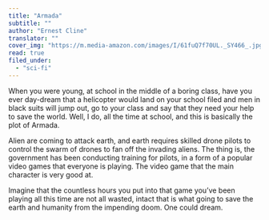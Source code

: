 ```yaml
---
title: "Armada"
subtitle: ""
author: "Ernest Cline"
translator: ""
cover_img: "https://m.media-amazon.com/images/I/61fuQ7f70UL._SY466_.jpg"
read: true
filed_under:
  - "sci-fi"
---
```


When you were young, at school in the middle of a boring class, have you ever day-dream that a helicopter would land on your school filed and men in black suits will jump out, go to your class and say that they need your help to save the world. Well, I do, all the time at school, and this is basically the plot of Armada.

Alien are coming to attack earth, and earth requires skilled drone pilots to control the swarm of drones to fan off the invading aliens. The thing is, the government has been conducting training for pilots, in a form of a popular video games that everyone is playing. The video game that the main character is very good at.

Imagine that the countless hours you put into that game you’ve been playing all this time are not all wasted, intact that is what going to save the earth and humanity from the impending doom. One could dream.

